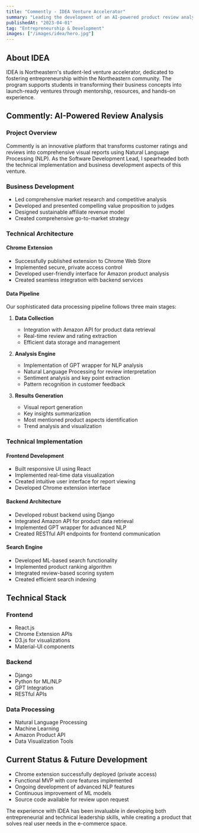 ```yaml
---
title: "Commently - IDEA Venture Accelerator"
summary: "Leading the development of an AI-powered product review analysis platform"
publishedAt: "2023-04-01"
tag: "Entrepreneurship & Development"
images: ["/images/idea/hero.jpg"]
---
```


## About IDEA

IDEA is Northeastern's student-led venture accelerator, dedicated to fostering entrepreneurship within the Northeastern community. The program supports students in transforming their business concepts into launch-ready ventures through mentorship, resources, and hands-on experience.

## Commently: AI-Powered Review Analysis

### Project Overview
Commently is an innovative platform that transforms customer ratings and reviews into comprehensive visual reports using Natural Language Processing (NLP). As the Software Development Lead, I spearheaded both the technical implementation and business development aspects of this venture.

### Business Development
- Led comprehensive market research and competitive analysis
- Developed and presented compelling value proposition to judges
- Designed sustainable affiliate revenue model
- Created comprehensive go-to-market strategy

### Technical Architecture

#### Chrome Extension
- Successfully published extension to Chrome Web Store
- Implemented secure, private access control
- Developed user-friendly interface for Amazon product analysis
- Created seamless integration with backend services

#### Data Pipeline
Our sophisticated data processing pipeline follows three main stages:

1. **Data Collection**
   - Integration with Amazon API for product data retrieval
   - Real-time review and rating extraction
   - Efficient data storage and management

2. **Analysis Engine**
   - Implementation of GPT wrapper for NLP analysis
   - Natural Language Processing for review interpretation
   - Sentiment analysis and key point extraction
   - Pattern recognition in customer feedback

3. **Results Generation**
   - Visual report generation
   - Key insights summarization
   - Most mentioned product aspects identification
   - Trend analysis and visualization

### Technical Implementation

#### Frontend Development
- Built responsive UI using React
- Implemented real-time data visualization
- Created intuitive user interface for report viewing
- Developed Chrome extension interface

#### Backend Architecture
- Developed robust backend using Django
- Integrated Amazon API for product data retrieval
- Implemented GPT wrapper for advanced NLP
- Created RESTful API endpoints for frontend communication

#### Search Engine
- Developed ML-based search functionality
- Implemented product ranking algorithm
- Integrated review-based scoring system
- Created efficient search indexing

## Technical Stack

### Frontend
- React.js
- Chrome Extension APIs
- D3.js for visualizations
- Material-UI components

### Backend
- Django
- Python for ML/NLP
- GPT Integration
- RESTful APIs

### Data Processing
- Natural Language Processing
- Machine Learning
- Amazon Product API
- Data Visualization Tools

## Current Status & Future Development
- Chrome extension successfully deployed (private access)
- Functional MVP with core features implemented
- Ongoing development of advanced NLP features
- Continuous improvement of ML models
- Source code available for review upon request

The experience with IDEA has been invaluable in developing both entrepreneurial and technical leadership skills, while creating a product that solves real user needs in the e-commerce space.